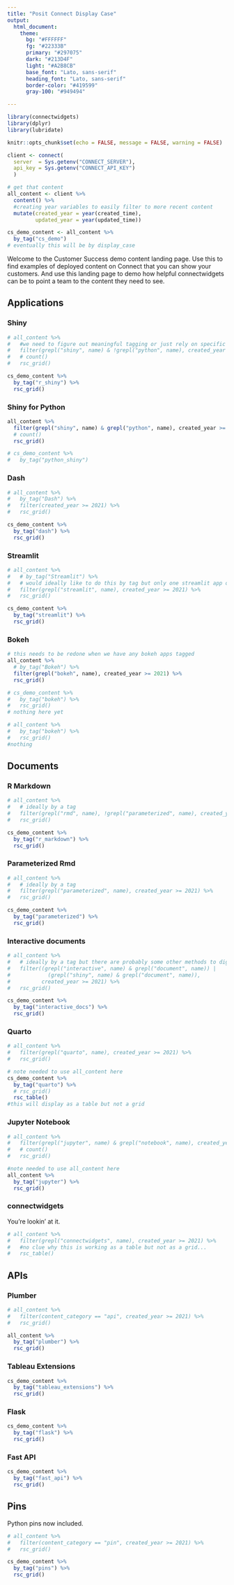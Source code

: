 ```yaml
---
title: "Posit Connect Display Case"
output: 
  html_document:
    theme:
      bg: "#FFFFFF"
      fg: "#22333B" 
      primary: "#297075"
      dark: "#213D4F"
      light: "#A2B8CB"
      base_font: "Lato, sans-serif"
      heading_font: "Lato, sans-serif"
      border-color: "#419599"
      gray-100: "#949494"

---
```



```r
library(connectwidgets)
library(dplyr)
library(lubridate)

knitr::opts_chunk$set(echo = FALSE, message = FALSE, warning = FALSE)

client <- connect(
  server  = Sys.getenv("CONNECT_SERVER"),
  api_key = Sys.getenv("CONNECT_API_KEY")
  )

# get that content
all_content <- client %>%
  content() %>% 
  #creating year variables to easily filter to more recent content
  mutate(created_year = year(created_time),
         updated_year = year(updated_time))

cs_demo_content <- all_content %>% 
  by_tag("cs_demo")
# eventually this will be by display_case
```

Welcome to the Customer Success demo content landing page. Use this to find examples of deployed content on Connect that you can show your customers. And use this landing page to demo how helpful connectwidgets can be to point a team to the content they need to see.

## Applications {.tabset .tabset-fade .tabset-pills}

### Shiny

```r
# all_content %>% 
#   #we need to figure out meaningful tagging or just rely on specific pieces of content and surface them individually.
#   filter(grepl("shiny", name) & !grepl("python", name), created_year >= 2021) %>% 
#   # count()
#   rsc_grid()

cs_demo_content %>% 
  by_tag("r_shiny") %>% 
  rsc_grid()
```

### Shiny for Python

```r
all_content %>%
  filter(grepl("shiny", name) & grepl("python", name), created_year >= 2021) %>%
  # count()
  rsc_grid()

# cs_demo_content %>% 
#   by_tag("python_shiny")
```

### Dash

```r
# all_content %>% 
#   by_tag("Dash") %>% 
#   filter(created_year >= 2021) %>% 
#   rsc_grid()

cs_demo_content %>% 
  by_tag("dash") %>% 
  rsc_grid()
```

### Streamlit

```r
# all_content %>% 
#   # by_tag("Streamlit") %>% 
#   # would ideally like to do this by tag but only one streamlit app on colorado has the streamlit tag today - let's discuss tags when we meet
#   filter(grepl("streamlit", name), created_year >= 2021) %>% 
#   rsc_grid()

cs_demo_content %>% 
  by_tag("streamlit") %>% 
  rsc_grid()
```

### Bokeh

```r
# this needs to be redone when we have any bokeh apps tagged
all_content %>%
  # by_tag("Bokeh") %>%
  filter(grepl("bokeh", name), created_year >= 2021) %>%
  rsc_grid()

# cs_demo_content %>% 
#   by_tag("bokeh") %>% 
#   rsc_grid()
# nothing here yet

# all_content %>% 
#   by_tag("bokeh") %>% 
#   rsc_grid()
#nothing
```

## Documents {.tabset .tabset-fade .tabset-pills}

### R Markdown

```r
# all_content %>% 
#   # ideally by a tag 
#   filter(grepl("rmd", name), !grepl("parameterized", name), created_year >= 2021) %>% 
#   rsc_grid()

cs_demo_content %>%
  by_tag("r_markdown") %>%
  rsc_grid()
```

### Parameterized Rmd

```r
# all_content %>% 
#   # ideally by a tag 
#   filter(grepl("parameterized", name), created_year >= 2021) %>% 
#   rsc_grid()

cs_demo_content %>%
  by_tag("parameterized") %>%
  rsc_grid()
```

### Interactive documents

```r
# all_content %>% 
#   # ideally by a tag but there are probably some other methods to dig up these examples
#   filter((grepl("interactive", name) & grepl("document", name)) | 
#            (grepl("shiny", name) & grepl("document", name)), 
#          created_year >= 2021) %>% 
#   rsc_grid()

cs_demo_content %>%
  by_tag("interactive_docs") %>%
  rsc_grid()
```

### Quarto

```r
# all_content %>% 
#   filter(grepl("quarto", name), created_year >= 2021) %>% 
#   rsc_grid()

# note needed to use all_content here
cs_demo_content %>%
  by_tag("quarto") %>%
  # rsc_grid()
  rsc_table()
#this will display as a table but not a grid
```

### Jupyter Notebook

```r
# all_content %>% 
#   filter(grepl("jupyter", name) & grepl("notebook", name), created_year >= 2021) %>% 
#   # count()
#   rsc_grid()

#note needed to use all_content here
all_content %>%
  by_tag("jupyter") %>%
  rsc_grid()
```

### connectwidgets

You're lookin' at it.

```r
# all_content %>%
#   filter(grepl("connectwidgets", name), created_year >= 2021) %>%
#   #no clue why this is working as a table but not as a grid...
#   rsc_table()
```


## APIs {.tabset .tabset-fade .tabset-pills}

### Plumber
```r
# all_content %>% 
#   filter(content_category == "api", created_year >= 2021) %>% 
#   rsc_grid()

all_content %>%
  by_tag("plumber") %>%
  rsc_grid()
```

### Tableau Extensions
```r
cs_demo_content %>%
  by_tag("tableau_extensions") %>%
  rsc_grid()
```


### Flask

```r
cs_demo_content %>%
  by_tag("flask") %>%
  rsc_grid()
```

### Fast API

```r
cs_demo_content %>%
  by_tag("fast_api") %>%
  rsc_grid()
```

## Pins

Python pins now included.
```r
# all_content %>% 
#   filter(content_category == "pin", created_year >= 2021) %>% 
#   rsc_grid()

cs_demo_content %>%
  by_tag("pins") %>%
  rsc_grid()
```
